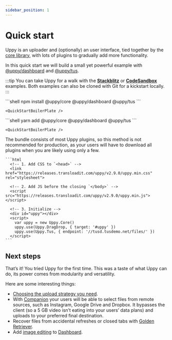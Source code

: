 ```yaml
---
sidebar_position: 1
---
```



# Quick start

Uppy is an uploader and (optionally) an user interface, tied together by the [core library][core],
with lots of plugins to gradually add more functionality.

In this quick start we will build a small yet powerful example with [@uppy/dashboard][] and [@uppy/tus][].

:::tip
You can take Uppy for a walk with the **[Stackblitz](#)** or **[CodeSandbox](#)** examples.
Both examples can also be cloned with Git for a kickstart locally.
:::

<Tabs>
  <TabItem value="npm" label="NPM" default>
    ```shell
    npm install @uppy/core @uppy/dashboard @uppy/tus
    ```

    <QuickStartBoilerPlate />
  </TabItem>

  <TabItem value="yarn" label="Yarn">
    ```shell
    yarn add @uppy/core @uppy/dashboard @uppy/tus
    ```

    <QuickStartBoilerPlate />
  </TabItem>

  <TabItem value="cdn" label="CDN">
    <Admonition type="caution">
      <p>
        The bundle consists of most Uppy plugins, so this method is not recommended for production,
        as your users will have to download all plugins when you are likely using only a few.
      </p>
    </Admonition>

    ```html
      <!-- 1. Add CSS to `<head>` -->
      <link href="https://releases.transloadit.com/uppy/v2.9.0/uppy.min.css" rel="stylesheet">

      <!-- 2. Add JS before the closing `</body>` -->
      <script src="https://releases.transloadit.com/uppy/v2.9.0/uppy.min.js"></script>

      <!-- 3. Initialize -->
      <div id="uppy"></div>
      <script>
        var uppy = new Uppy.Core()
        uppy.use(Uppy.DragDrop, { target: '#uppy' })
        uppy.use(Uppy.Tus, { endpoint: '//tusd.tusdemo.net/files/' })
      </script>
    ```
  </TabItem>
</Tabs>

## Next steps

That’s it! You tried Uppy for the first time.
This was a taste of what Uppy can do, its power comes from modularity and versatility.

Here are some interesting things:

*   [Choosing the upload strategy you need](/docs/guides/choosing-upload-strategy).
*   With [Companion](/docs/companion) your users will be able to select files from remote sources, such as Instagram,
    Google Drive and Dropbox. It bypasses the client (so a 5 GB video isn’t eating into your users’ data plans)
    and uploads to your preferred final destination.
*   Recover files from accidental refreshes or closed tabs with [Golden Retriever](/docs/golden-retriever).
*   Add [image editing](/docs/user-interfaces/elements/image-editor) to [Dashboard][@uppy/dashboard].

[core]: /docs/uppy-core

[@uppy/dashboard]: /docs/user-interfaces/dashboard

[@uppy/tus]: /docs/uploaders/tus
